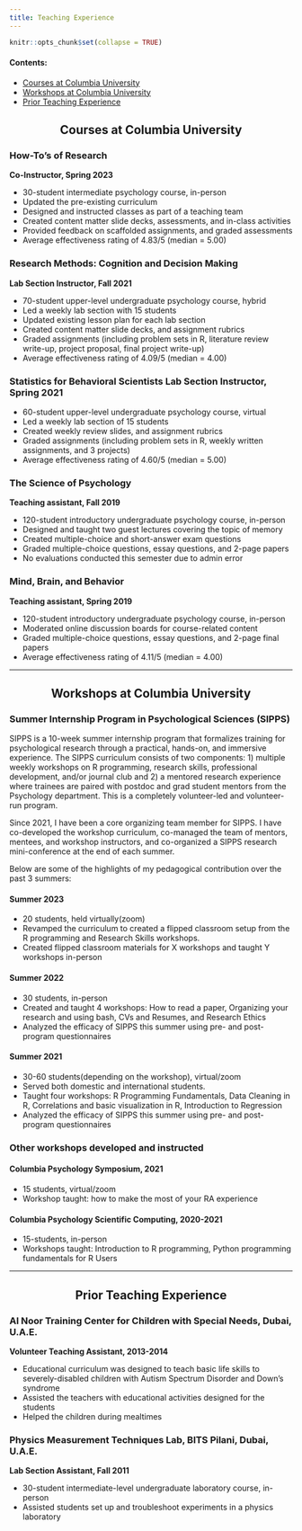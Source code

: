 ```yaml
---
title: Teaching Experience
---
```


```r
knitr::opts_chunk$set(collapse = TRUE)
```

#### Contents: 

- [Courses at Columbia University](#CU-courses)
- [Workshops at Columbia University](#CU-workshops)
- [Prior Teaching Experience](#prior-exp)


<center> <h2 id = "CU-courses"> Courses at Columbia University </h2> </center>

### How-To's of Research 
**Co-Instructor, Spring 2023**

 - 30-student intermediate psychology course, in-person
 - Updated the pre-existing curriculum
 - Designed and instructed classes as part of a teaching team
 - Created content matter slide decks, assessments, and in-class activities
 - Provided feedback on scaffolded assignments, and graded assessments
 - Average effectiveness rating of 4.83/5 (median = 5.00)
 
### Research Methods: Cognition and Decision Making
**Lab Section Instructor, Fall 2021**

- 70-student upper-level undergraduate psychology course, hybrid
- Led a weekly lab section with 15 students
- Updated existing lesson plan for each lab section
- Created content matter slide decks, and assignment rubrics
- Graded assignments (including problem sets in R, literature review write-up, project proposal, final project write-up) 
- Average effectiveness rating of 4.09/5 (median = 4.00)


### Statistics for Behavioral Scientists                                          **Lab Section Instructor, Spring 2021**

- 60-student upper-level undergraduate psychology course, virtual 
- Led a weekly lab section of 15 students
- Created weekly review slides, and assignment rubrics
- Graded assignments (including problem sets in R, weekly written assignments, and 3 projects)
- Average effectiveness rating of 4.60/5 (median = 5.00)

### The Science of Psychology
**Teaching assistant, Fall 2019**

- 120-student introductory undergraduate psychology course, in-person 
- Designed and taught two guest lectures covering the topic of memory
- Created multiple-choice and short-answer exam questions
- Graded multiple-choice questions, essay questions, and 2-page papers
- No evaluations conducted this semester due to admin error


### Mind, Brain, and Behavior
**Teaching assistant, Spring 2019**

- 120-student introductory undergraduate psychology course, in-person 
- Moderated online discussion boards for course-related content
- Graded multiple-choice questions, essay questions, and 2-page final papers 
- Average effectiveness rating of 4.11/5 (median = 4.00)

---

<center> <h2 id = "CU-workshops"> Workshops at Columbia University </h2> </center> 

### Summer Internship Program in Psychological Sciences (SIPPS)

SIPPS is a 10-week summer internship program that formalizes training  for psychological research through a practical, hands-on, and immersive experience. The SIPPS curriculum consists of two components: 1) multiple weekly workshops on R programming, research skills, professional development, and/or journal club and 2) a mentored research experience where trainees are paired with postdoc and grad student mentors from the Psychology department. This is a completely volunteer-led and volunteer-run program.

Since 2021, I have been a core organizing team member for SIPPS. I have co-developed the workshop curriculum, co-managed the team of mentors, mentees, and workshop instructors, and co-organized a SIPPS research mini-conference at the end of each summer.

Below are some of the highlights of my pedagogical contribution over the past 3 summers:

#### Summer 2023

- 20 students, held virtually(zoom)
- Revamped the curriculum to created a flipped classroom setup from the R programming and Research Skills workshops. 
- Created flipped classroom materials for X workshops and taught Y workshops in-person 


#### Summer 2022

- 30 students, in-person
- Created and taught 4 workshops: How to read a paper, Organizing your research and using bash, CVs and Resumes, and Research Ethics
- Analyzed the efficacy of SIPPS this summer using pre- and post-program questionnaires 

#### Summer 2021

- 30-60 students(depending on the workshop), virtual/zoom
- Served both domestic and international students.
- Taught four workshops: R Programming Fundamentals, Data Cleaning in R, Correlations and basic visualization in R, Introduction to Regression
- Analyzed the efficacy of SIPPS this summer using pre- and post-program questionnaires


### Other workshops developed and instructed

#### Columbia Psychology Symposium, 2021

- 15 students, virtual/zoom
- Workshop taught: how to make the most of your RA experience

#### Columbia Psychology Scientific Computing, 2020-2021

- 15-students, in-person
- Workshops taught: Introduction to R programming, Python programming fundamentals for R Users 

---


<center> <h2 id = "prior-exp"> Prior Teaching Experience </h2> </center>

### Al Noor Training Center for Children with Special Needs, Dubai, U.A.E.
**Volunteer Teaching Assistant, 2013-2014**

- Educational curriculum was designed to teach basic life skills to severely-disabled children with Autism Spectrum Disorder and Down’s syndrome 
- Assisted the teachers with educational activities designed for the students
- Helped the children during mealtimes

### Physics Measurement Techniques Lab, BITS Pilani, Dubai, U.A.E.
**Lab Section Assistant, Fall 2011**

- 30-student intermediate-level undergraduate laboratory course, in-person 
- Assisted students set up and troubleshoot experiments in a physics laboratory

